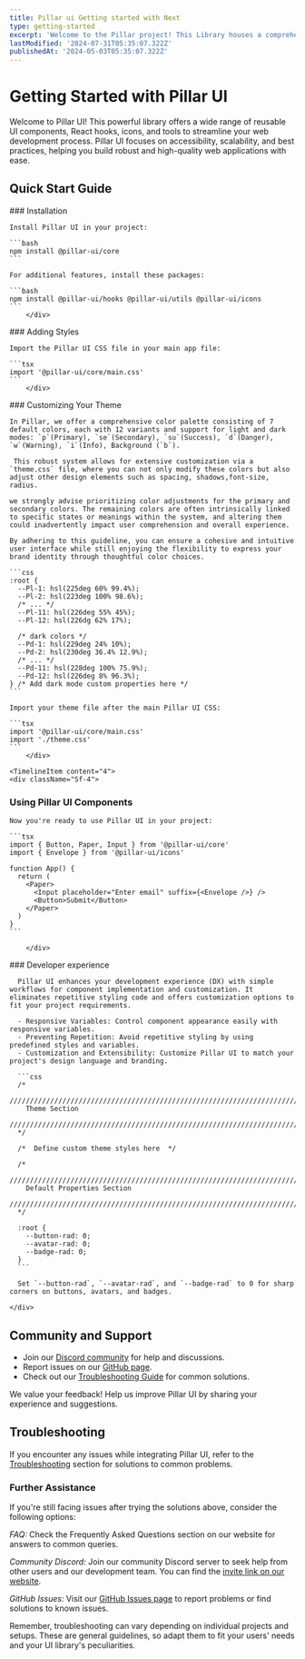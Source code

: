 ```yaml
---
title: Pillar ui Getting started with Next
type: getting-started
excerpt: 'Welcome to the Pillar project! This Library houses a comprehensive collection of reusable UI components, React hooks, Icons, and other tools designed to enhance modern web development. With a focus on accessibility, scalability, and best practices, Pillar streamlines the development process and empowers you to build robust, high-quality web applications.'
lastModified: '2024-07-31T05:35:07.322Z'
publishedAt: '2024-05-03T05:35:07.322Z'
---
```


# Getting Started with Pillar UI

Welcome to Pillar UI! This powerful library offers a wide range of reusable UI components, React hooks, icons, and tools to streamline your web development process. Pillar UI focuses on accessibility, scalability, and best practices, helping you build robust and high-quality web applications with ease.

## Quick Start Guide

<Timeline>
  <TimelineItem content="1">
    <div className="Sf-4">
### Installation

    Install Pillar UI in your project:

    ```bash
    npm install @pillar-ui/core
    ```

    For additional features, install these packages:

    ```bash
    npm install @pillar-ui/hooks @pillar-ui/utils @pillar-ui/icons
    ```
        </div>

  </TimelineItem>
   <TimelineItem content='2'>
    <div className="Sf-4">
### Adding Styles

    Import the Pillar UI CSS file in your main app file:

    ```tsx
    import '@pillar-ui/core/main.css'
    ```
        </div>

  </TimelineItem>
     <TimelineItem content='3'>
    <div className="Sf-4">
### Customizing Your Theme

    In Pillar, we offer a comprehensive color palette consisting of 7 default colors, each with 12 variants and support for light and dark modes: `p`(Primary), `se`(Secondary), `su`(Success), `d`(Danger), `w`(Warning), `i`(Info), Background (`b`).

     This robust system allows for extensive customization via a `theme.css` file, where you can not only modify these colors but also adjust other design elements such as spacing, shadows,font-size, radius.

    we strongly advise prioritizing color adjustments for the primary and secondary colors. The remaining colors are often intrinsically linked to specific states or meanings within the system, and altering them could inadvertently impact user comprehension and overall experience.

    By adhering to this guideline, you can ensure a cohesive and intuitive user interface while still enjoying the flexibility to express your brand identity through thoughtful color choices.

    ```css
    :root {
      --Pl-1: hsl(225deg 60% 99.4%);
      --Pl-2: hsl(223deg 100% 98.6%);
      /* ... */
      --Pl-11: hsl(226deg 55% 45%);
      --Pl-12: hsl(226dg 62% 17%);

      /* dark colors */
      --Pd-1: hsl(229deg 24% 10%);
      --Pd-2: hsl(230deg 36.4% 12.9%);
      /* ... */
      --Pd-11: hsl(228deg 100% 75.9%);
      --Pd-12: hsl(226deg 8% 96.3%);
    } /* Add dark mode custom properties here */
    ```

    Import your theme file after the main Pillar UI CSS:

    ```tsx
    import '@pillar-ui/core/main.css'
    import './theme.css'
    ```
        </div>

  </TimelineItem>

    <TimelineItem content="4">
    <div className="Sf-4">

### Using Pillar UI Components

    Now you're ready to use Pillar UI in your project:

    ```tsx
    import { Button, Paper, Input } from '@pillar-ui/core'
    import { Envelope } from '@pillar-ui/icons'

    function App() {
      return (
        <Paper>
          <Input placeholder="Enter email" suffix={<Envelope />} />
          <Button>Submit</Button>
        </Paper>
      )
    }
    ```

        </div>

  </TimelineItem>
      <TimelineItem content="5">
    <div className="Sf-4">
### Developer experience

      Pillar UI enhances your development experience (DX) with simple workflows for component implementation and customization. It eliminates repetitive styling code and offers customization options to fit your project requirements.

      - Responsive Variables: Control component appearance easily with responsive variables.
      - Preventing Repetition: Avoid repetitive styling by using predefined styles and variables.
      - Customization and Extensibility: Customize Pillar UI to match your project's design language and branding.

      ```css
      /*
      //////////////////////////////////////////////////////////////////////////////////////////////////
        Theme Section
      //////////////////////////////////////////////////////////////////////////////////////////////////
      */

      /*  Define custom theme styles here  */

      /*
      //////////////////////////////////////////////////////////////////////////////////////////////////
        Default Properties Section
      //////////////////////////////////////////////////////////////////////////////////////////////////
      */

      :root {
        --button-rad: 0;
        --avatar-rad: 0;
        --badge-rad: 0;
      }
      ```

      Set `--button-rad`, `--avatar-rad`, and `--badge-rad` to 0 for sharp corners on buttons, avatars, and badges.

    </div>

  </TimelineItem>
</Timeline>

## Community and Support

- Join our [Discord community](https://discord.gg/GvB865nE) for help and discussions.
- Report issues on our [GitHub page](https://github.com/HamzaAmar/pillar-ui/issues).
- Check out our [Troubleshooting Guide](http://localhost:3001/docs/troubleshooting) for common solutions.

We value your feedback! Help us improve Pillar UI by sharing your experience and suggestions.

## Troubleshooting

If you encounter any issues while integrating Pillar UI, refer to the [Troubleshooting](http://localhost:3001/docs/troubleshooting) section for solutions to common problems.

### Further Assistance

If you're still facing issues after trying the solutions above, consider the following options:

_FAQ:_ Check the Frequently Asked Questions section on our website for answers to common queries.

_Community Discord:_ Join our community Discord server to seek help from other users and our development team. You can find the [invite link on our website](https://discord.gg/GvB865nE).

_GitHub Issues:_ Visit our [GitHub Issues page](https://github.com/HamzaAmar/pillar-ui/issues) to report problems or find solutions to known issues.

Remember, troubleshooting can vary depending on individual projects and setups. These are general guidelines, so adapt them to fit your users' needs and your UI library's peculiarities.
